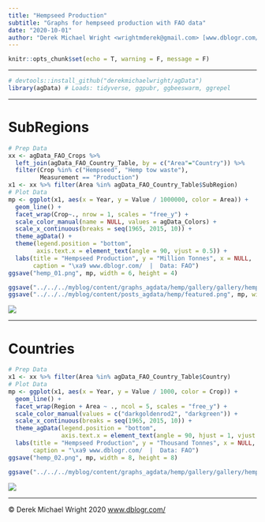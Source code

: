 ```yaml
---
title: "Hempseed Production"
subtitle: "Graphs for hempseed production with FAO data"
date: "2020-10-01"
author: "Derek Michael Wright <wrightmderek@gmail.com> [www.dblogr.com/](https://dblogr.com/) [-Image Gallery-](https://dblogr.com/graphs_agdata/hemp/)"
---
```


```r
knitr::opts_chunk$set(echo = T, warning = F, message = F)
```

---

```r
# devtools::install_github("derekmichaelwright/agData")
library(agData) # Loads: tidyverse, ggpubr, ggbeeswarm, ggrepel
```

---

# SubRegions

```r
# Prep Data
xx <- agData_FAO_Crops %>% 
  left_join(agData_FAO_Country_Table, by = c("Area"="Country")) %>%
  filter(Crop %in% c("Hempseed", "Hemp tow waste"), 
         Measurement == "Production")
x1 <- xx %>% filter(Area %in% agData_FAO_Country_Table$SubRegion)
# Plot Data
mp <- ggplot(x1, aes(x = Year, y = Value / 1000000, color = Area)) + 
  geom_line() +
  facet_wrap(Crop~., nrow = 1, scales = "free_y") + 
  scale_color_manual(name = NULL, values = agData_Colors) +
  scale_x_continuous(breaks = seq(1965, 2015, 10)) +
  theme_agData() +
  theme(legend.position = "bottom",
        axis.text.x = element_text(angle = 90, vjust = 0.5)) +
  labs(title = "Hempseed Production", y = "Million Tonnes", x = NULL,
       caption = "\xa9 www.dblogr.com/  |  Data: FAO")
ggsave("hemp_01.png", mp, width = 6, height = 4)
```

```r
ggsave("../../../myblog/content/graphs_agdata/hemp/gallery/gallery/hemp_01.png", mp, width = 6, height = 4)
ggsave("../../../myblog/content/posts_agdata/hemp/featured.png", mp, width = 6, height = 4)
```

![](hemp_01.png)

---

# Countries

```r
# Prep Data
x1 <- xx %>% filter(Area %in% agData_FAO_Country_Table$Country)
# Plot Data
mp <- ggplot(x1, aes(x = Year, y = Value / 1000, color = Crop)) + 
  geom_line() +
  facet_wrap(Region + Area ~ ., ncol = 5, scales = "free_y") + 
  scale_color_manual(values = c("darkgoldenrod2", "darkgreen")) +
  scale_x_continuous(breaks = seq(1965, 2015, 10)) +
  theme_agData(legend.position = "bottom",
               axis.text.x = element_text(angle = 90, hjust = 1, vjust = 0.5)) +
  labs(title = "Hempseed Production", y = "Thousand Tonnes", x = NULL,
       caption = "\xa9 www.dblogr.com/  |  Data: FAO")
ggsave("hemp_02.png", mp, width = 8, height = 8)
```

```r
ggsave("../../../myblog/content/graphs_agdata/hemp/gallery/gallery/hemp_02.png", mp, width = 8, height = 8)
```

![](hemp_02.png)

---

&copy; Derek Michael Wright 2020 [www.dblogr.com/](https://dblogr.netlify.com/)